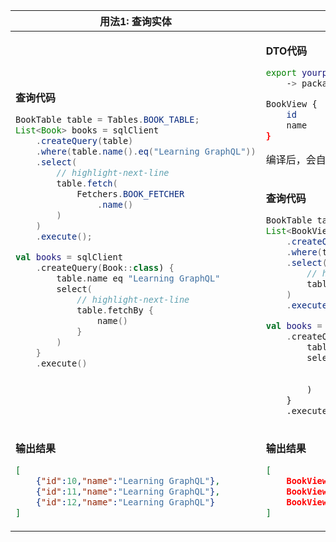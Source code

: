 
<table>
<thead>
<tr>
<th>用法1: 查询实体</th>
<th>用法2: 查询DTO</th>
</tr>
</thead>
<tbody>
<tr>
<td rowspan="2">

**查询代码**

<Tabs groupId="language">
<TabItem value="java" label="Java">

```java
BookTable table = Tables.BOOK_TABLE;
List<Book> books = sqlClient
    .createQuery(table)
    .where(table.name().eq("Learning GraphQL"))
    .select(
        // highlight-next-line
        table.fetch(
            Fetchers.BOOK_FETCHER
                .name()
        )
    )
    .execute();
```

</TabItem>
<TabItem value="kotlin" label="Kotlin">

```kotlin
val books = sqlClient
    .createQuery(Book::class) {
        table.name eq "Learning GraphQL"
        select(
            // highlight-next-line
            table.fetchBy {
                name()
            }
        )
    }
    .execute()
```

</TabItem>
</Tabs>
</td>
<td>

**DTO代码**

```sh
export yourpackage.Book 
    -> package yourpackage.dto;

BookView {
    id
    name
}
```

编译后，会自动生成Java/Kotlin类型`BookView`

</td>
</tr>
<tr>
<td>

**查询代码**

<Tabs groupId="language">
<TabItem value="java" label="Java">

```java
BookTable table = Tables.BOOK_TABLE;
List<BookView> books = sqlClient
    .createQuery(table)
    .where(table.name().eq("Learning GraphQL"))
    .select(
        // highlight-next-line
        table.fetch(BookView.class)
    )
    .execute();
```

</TabItem>
<TabItem value="kotlin" label="Kotlin">

```kotlin
val books = sqlClient
    .createQuery(Book::class) {
        table.name eq "Learning GraphQL"
        select(
            // highlight-next-line
            table.fetch(BookView::class)
        )
    }
    .execute()
```

</TabItem>
</Tabs>
</td>
</tr>

<tr>
<td>

**输出结果**

```json
[
    {"id":10,"name":"Learning GraphQL"}, 
    {"id":11,"name":"Learning GraphQL"}, 
    {"id":12,"name":"Learning GraphQL"}
]
```

</td>
<td>

**输出结果**

```json
[
    BookView(id=10, name=Learning GraphQL), 
    BookView(id=11, name=Learning GraphQL), 
    BookView(id=12, name=Learning GraphQL)
]
```

</td>
</tr>
</tbody>
</table>